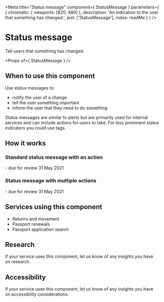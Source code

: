 
<Meta
  title="Status message"
  component={ StatusMessage }
  parameters={ {
    chromatic: { viewports: [820, 480] },
    description: 'An indication to the user that something has changed.',
    jest: ['StatusMessage'],
    notes: readMe
  } }
/>

# Status message

Tell users that something has changed.

<Preview withToolbar>
  <Story name="StatusMessage">
    <StatusMessage status="On hold" />
  </Story>
</Preview>

<Props of={ StatusMessage } />

## When to use this component
Use status messages to:

  - notify the user of a change
  - tell the user something important
  - inform the user that they need to do something

Status messages are similar to alerts but are primarily used for internal services and can include actions for users to take.
For less prominent status indicators you could use tags.


## How it works

### Standard status message with an action

<Preview>
  <Story name="Standard">
    <StatusMessage status="On hold" actions={[{ href: '#', text: 'Review' }]}>
      - due for review 31 May 2021
    </StatusMessage>
  </Story>
</Preview>

### Status message with multiple actions

<Preview>
  <Story name="MultipleActions">
    <StatusMessage status="On hold" actions={[
      { href: '#', text: 'Review' },
      { href: '#', text: 'Extend hold' }
    ]}>
      - due for review 31 May 2021
    </StatusMessage>
  </Story>
</Preview>

## Services using this component

  - Returns and movement
  - Passport renewals
  - Passport application search

## Research
If your service uses this component, let us know of any insights you have on research.

## Accessibility
If your service uses this component, let us know of any insights you have on accessibility considerations.
